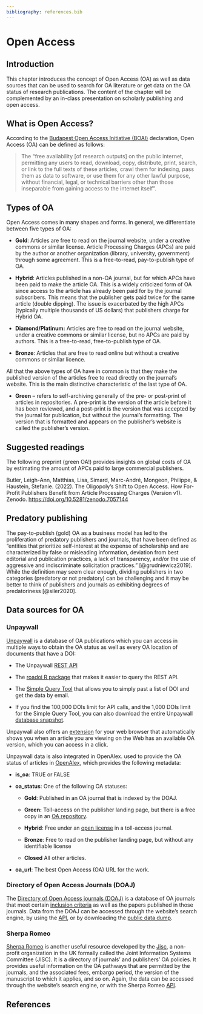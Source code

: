 ```yaml
---
bibliography: references.bib
---
```


# Open Access

## Introduction

This chapter introduces the concept of Open Access (OA) as well as data sources that can be used to search for OA literature or get data on the OA status of research publications. The content of the chapter will be complemented by an in-class presentation on scholarly publishing and open access.

## What is Open Access?

According to the [Budapest Open Access Initiative (BOAI)](https://www.budapestopenaccessinitiative.org/read/) declaration, Open Access (OA) can be defined as follows:

> The "free availability \[of research outputs\] on the public internet, permitting any users to read, download, copy, distribute, print, search, or link to the full texts of these articles, crawl them for indexing, pass them as data to software, or use them for any other lawful purpose, without financial, legal, or technical barriers other than those inseparable from gaining access to the internet itself".

## Types of OA

Open Access comes in many shapes and forms. In general, we differentiate between five types of OA:

-   **Gold**: Articles are free to read on the journal website, under a creative commons or similar license. Article Processing Charges (APCs) are paid by the author or another organization (library, university, government) through some agreement. This is a free-to-read, pay-to-publish type of OA.

-   **Hybrid**: Articles published in a non-OA journal, but for which APCs have been paid to make the article OA. This is a widely criticized form of OA since access to the article has already been paid for by the journal subscribers. This means that the publisher gets paid twice for the same article (double dipping). The issue is exacerbated by the high APCs (typically multiple thousands of US dollars) that publishers charge for Hybrid OA.

-   **Diamond/Platinum:** Articles are free to read on the journal website, under a creative commons or similar license, but no APCs are paid by authors. This is a free-to-read, free-to-publish type of OA.

-   **Bronze**: Articles that are free to read online but without a creative commons or similar licence.

All that the above types of OA have in common is that they make the published version of the articles free to read directly on the journal's website. This is the main distinctive characteristic of the last type of OA.

-   **Green** -- refers to self-archiving generally of the pre- or post-print of articles in repositories. A pre-print is the version of the article before it has been reviewed, and a post-print is the version that was accepted by the journal for publication, but without the journal's formatting. The version that is formatted and appears on the publisher's website is called the publisher's version.

::: callout-note
## Suggested readings

The following preprint (green OA!) provides insights on global costs of OA by estimating the amount of APCs paid to large commercial publishers.

Butler, Leigh-Ann, Matthias, Lisa, Simard, Marc-André, Mongeon, Philippe, & Haustein, Stefanie. (2022). The Oligopoly's Shift to Open Access. How For-Profit Publishers Benefit from Article Processing Charges (Version v1). Zenodo. <https://doi.org/10.5281/zenodo.7057144>
:::

## Predatory publishing

The pay-to-publish (gold) OA as a business model has led to the proliferation of predatory publishers and journals, that have been defined as "entities that prioritize self-interest at the expense of scholarship and are characterized by false or misleading information, deviation from best editorial and publication practices, a lack of transparency, and/or the use of aggressive and indiscriminate solicitation practices." [@grudniewicz2019]. While the definition may seem clear enough, dividing publishers in two categories (predatory or not predatory) can be challenging and it may be better to think of publishers and journals as exhibiting degrees of predatoriness [@siler2020].

## Data sources for OA

### Unpaywall

[Unpaywall](https://unpaywall.org/) is a database of OA publications which you can access in multiple ways to obtain the OA status as well as every OA location of documents that have a DOI:

-   The Unpaywall [REST API](https://unpaywall.org/products/api)

-   The [roadoi R package](https://docs.ropensci.org/roadoi/) that makes it easier to query the REST API.

-   The [Simple Query Tool](https://unpaywall.org/products/simple-query-tool) that allows you to simply past a list of DOI and get the data by email.

-   If you find the 100,000 DOIs limit for API calls, and the 1,000 DOIs limit for the Simple Query Tool, you can also download the entire Unpaywall [database snapshot](https://unpaywall.org/products/snapshot).

Unpaywall also offers an [extension](https://unpaywall.org/products/extension) for your web browser that automatically shows you when an article you are viewing on the Web has an available OA version, which you can access in a click.

Unpaywall data is also integrated in OpenAlex. used to provide the OA status of articles in [OpenAlex](https://docs.openalex.org/about-the-data/work#the-openaccess-object), which provides the following metadata:

-   **is_oa**: TRUE or FALSE

-   **oa_status**: One of the following OA statuses:

    -   **Gold**: Published in an OA journal that is indexed by the DOAJ.

    -   **Green:** Toll-access on the publisher landing page, but there is a free copy in an [OA repository](https://en.wikipedia.org/wiki/Open-access_repository).

    -   **Hybrid**: Free under an [open license](https://support.unpaywall.org/support/solutions/articles/44002063718-what-is-an-oa-license-) in a toll-access journal.

    -   **Bronze**: Free to read on the publisher landing page, but without any identifiable license

    -   **Closed** All other articles.

-   **oa_url**: The best Open Access (OA) URL for the work.

### Directory of Open Access Journals (DOAJ)

The [Directory of Open Access journals (DOAJ)](https://doaj.org/) is a database of OA journals that meet certain [inclusion criteria](https://doaj.org/apply/guide/#basic-criteria-for-inclusion) as well as the papers published in those journals. Data from the DOAJ can be accessed through the website's search engine, by using the [API](https://doaj.org/api/docs), or by downloading the [public data dump](https://doaj.org/docs/public-data-dump/).

### Sherpa Romeo

[Sherpa Romeo](https://v2.sherpa.ac.uk/romeo/) is another useful resource developed by the [Jisc](https://www.jisc.ac.uk/), a non-profit organization in the UK formally called the Joint Information Systems Committee (JISC). It is a directory of journals' and publishers' OA policies. It provides useful information on the OA pathways that are permitted by the journals, and the associated fees, embargo period, the version of the manuscript to which it applies, and so on. Again, the data can be accessed through the website's search engine, or with the Sherpa Romeo [API](https://v2.sherpa.ac.uk/api/).

## References
